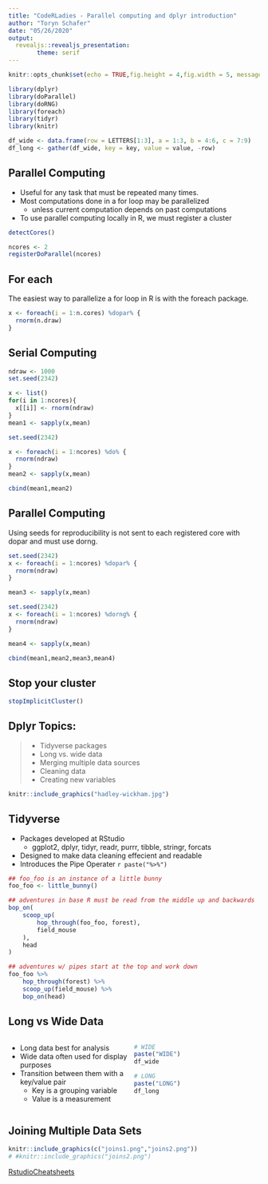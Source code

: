 ```yaml
---
title: "CodeRLadies - Parallel computing and dplyr introduction"
author: "Toryn Schafer"
date: "05/26/2020"
output: 
  revealjs::revealjs_presentation:
        theme: serif
---
```


```r
knitr::opts_chunk$set(echo = TRUE,fig.height = 4,fig.width = 5, message=F)

library(dplyr)
library(doParallel)
library(doRNG)
library(foreach)
library(tidyr)
library(knitr)

df_wide <- data.frame(row = LETTERS[1:3], a = 1:3, b = 4:6, c = 7:9)
df_long <- gather(df_wide, key = key, value = value, -row)
```

## Parallel Computing

- Useful for any task that must be repeated many times.
- Most computations done in a for loop may be parallelized  
    + unless current computation depends on past computations
- To use parallel computing locally in R, we must register a cluster

```r
detectCores()

ncores <- 2
registerDoParallel(ncores)

```

## For each

The easiest way to parallelize a for loop in R is with the foreach package.

```r
x <- foreach(i = 1:n.cores) %dopar% {
  rnorm(n.draw)
}
```

## Serial Computing

```r
ndraw <- 1000
set.seed(2342)

x <- list()
for(i in 1:ncores){
  x[[i]] <- rnorm(ndraw)
}
mean1 <- sapply(x,mean)

set.seed(2342)

x <- foreach(i = 1:ncores) %do% {
  rnorm(ndraw)
}
mean2 <- sapply(x,mean)

cbind(mean1,mean2)
```
    
## Parallel Computing

Using seeds for reproducibility is not sent to each registered core with dopar and must use dorng.

```r
set.seed(2342)
x <- foreach(i = 1:ncores) %dopar% {
  rnorm(ndraw)
}

mean3 <- sapply(x,mean)

set.seed(2342)
x <- foreach(i = 1:ncores) %dorng% {
  rnorm(ndraw)
}

mean4 <- sapply(x,mean)

cbind(mean1,mean2,mean3,mean4)
```

## Stop your cluster

```r
stopImplicitCluster()
```

## Dplyr Topics:
<style type="text/css">
pre {
  font-size: 14px
}
</style>

> - Tidyverse packages
> - Long vs. wide data
> - Merging multiple data sources
> - Cleaning data
> - Creating new variables

```r
knitr::include_graphics("hadley-wickham.jpg")
```

## Tidyverse

- Packages developed at RStudio    
    + ggplot2, dplyr, tidyr, readr, purrr, tibble, stringr, forcats
- Designed to make data cleaning effecient and readable
- Introduces the Pipe Operater `r paste("%>%")`

```r
## foo_foo is an instance of a little bunny
foo_foo <- little_bunny()

## adventures in base R must be read from the middle up and backwards
bop_on(
    scoop_up(
        hop_through(foo_foo, forest),
        field_mouse
    ),
    head
)

## adventures w/ pipes start at the top and work down
foo_foo %>%
    hop_through(forest) %>%
    scoop_up(field_mouse) %>%
    bop_on(head)
```


## Long vs Wide Data
<style>
.container{
    display: flex;
}
.col{
    flex: 1;
}
</style>

<div class="container">

<div class="col">
- Long data best for analysis
- Wide data often used for display purposes
- Transition between them with a key/value pair    
    + Key is a grouping variable
    + Value is a measurement
</div>

<div class="col">
```r
# WIDE
paste("WIDE")
df_wide

# LONG
paste("LONG")
df_long
```
</div>

</div>


## Joining Multiple Data Sets

<!-- ![](joins1.png){height=30%}   -->
<!-- ![](joins2.png){height=50%} -->

```r
knitr::include_graphics(c("joins1.png","joins2.png"))
# #knitr::include_graphics("joins2.png")
```

[RstudioCheatsheets](https://github.com/rstudio/cheatsheets)

